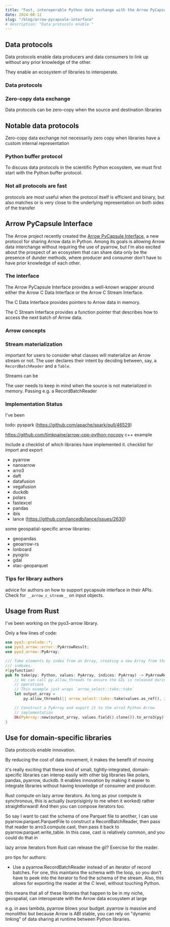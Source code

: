 ```yaml
---
title: "Fast, interoperable Python data exchange with the Arrow PyCapsule Interface"
date: 2024-08-12
slug: "/blog/arrow-pycapsule-interface"
# description: "Data protocols enable "
---
```


## Data protocols

Data protocols enable data producers and data consumers to link up without any prior knowledge of the other.

They enable an ecosystem of libraries to interoperate.

### Data protocols

### Zero-copy data exchange

Data protocols can be zero-copy when the source and destination libraries

## Notable data protocols

Zero-copy data exchange
not necessarily zero copy when libraries have a custom internal representation


### Python buffer protocol

To discuss data protocols in the scientific Python ecosystem, we must first start with the Python buffer protocol.

### Not all protocols are fast

protocols are most useful when the protocol itself is efficient and binary, but also matches or is very close to the underlying representation on both sides of the transfer

## Arrow PyCapsule Interface

The Arrow project recently created the [Arrow PyCapsule Interface](https://arrow.apache.org/docs/format/CDataInterface/PyCapsuleInterface.html), a new protocol for sharing Arrow data in Python. Among its goals is allowing Arrow data interchange without requiring the use of pyarrow, but I'm also excited about the prospect of an ecosystem that can share data only be the presence of dunder methods, where producer and consumer don't have to have prior knowledge of each other.

### The interface

The Arrow PyCapsule Interface provides a well-known wrapper around either the Arrow C Data Interface or the Arrow C Stream Interface.

The C Data Interface provides pointers to Arrow data in memory.

The C Stream Interface provides a function pointer that describes how to access the next batch of Arrow data.

### Arrow concepts



### Stream materialization

important for users to consider what classes will materialize an Arrow stream or not. The user declares their intent by deciding between, say, a `RecordBatchReader` and a `Table`.

Streams can be

The user needs to keep in mind when the source is not materialized in memory. Passing e.g. a RecordBatchReader

### Implementation Status

I've been


todo: pyspark (https://github.com/apache/spark/pull/46529)





https://github.com/timkpaine/arrow-cpp-python-nocopy c++ example

Include a checklist of which libraries have implemented it. checklist for import and export
- pyarrow
- nanoarrow
- arro3
- daft
- datafusion
- vegafusion
- duckdb
- polars
- fastexcel
- pandas
- ibis
- lance (https://github.com/lancedb/lance/issues/2630)

some geospatial-specific arrow libraries:
- geopandas
- geoarrow-rs
- lonboard
- pyogrio
- gdal
- stac-geoparquet


### Tips for library authors

advice for authors on how to support pycapsule interface in their APIs. Check for `__arrow_c_stream__` on input objects.

## Usage from Rust

I've been working on the pyo3-arrow library.

Only a few lines of code:

```rs
use pyo3::prelude::*;
use pyo3_arrow::error::PyArrowResult;
use pyo3_arrow::PyArray;

/// Take elements by index from an Array, creating a new Array from those
/// indexes.
#[pyfunction]
pub fn take(py: Python, values: PyArray, indices: PyArray) -> PyArrowResult<PyObject> {
    // We can call py.allow_threads to ensure the GIL is released during our
    // operations
    // This example just wraps `arrow_select::take::take`
    let output_array =
        py.allow_threads(|| arrow_select::take::take(values.as_ref(), indices.as_ref(), None))?;

    // Construct a PyArray and export it to the arro3 Python Arrow
    // implementation
    Ok(PyArray::new(output_array, values.field().clone()).to_arro3(py)?)
}
```

## Use for domain-specific libraries

Data protocols enable innovation.

By reducing the cost of data movement, it makes the benefit of moving




it's really exciting that these kind of small, tightly-integrated, domain-specific libraries can interop easily with other big libraries like polars, pandas, pyarrow, duckdb. It enables innovation by making it easier to integrate libraries without having knowledge of consumer and producer.

Rust compute on lazy arrow iterators. As long as your compute is synchronous, this is actually (surprisiginly to me when it worked) rather straightforward! And then you can compose iterators too.

So say I want to cast the schema of one Parquet file to another, I can use pyarrow.parquet.ParquetFile to construct a RecordBatchReader, then pass that reader to arro3.compute.cast, then pass it back to pyarrow.parquet.write_table. In this case, cast is relatively common, and you could do that in

lazy arrow iterators from Rust can release the gil? Exercise for the reader.

pro tips for authors:

- Use a pyarrow.RecordBatchReader instead of an iterator of record batches. For one, this maintains the schema with the loop, so you don't have to peek into the iterator to find the schema of the stream. Also, this allows for exporting the reader at the C level, without touching Python.

this means that all of these libraries that happen to be in my niche, geospatial, can interoperate with the Arrow data ecosystem at large


e.g. in aws lambda, pyarrow blows your budget. pyarrow is massive and monolithic but because Arrow is ABI stable, you can rely on "dynamic linking" of data sharing at runtime between Python libraries.
